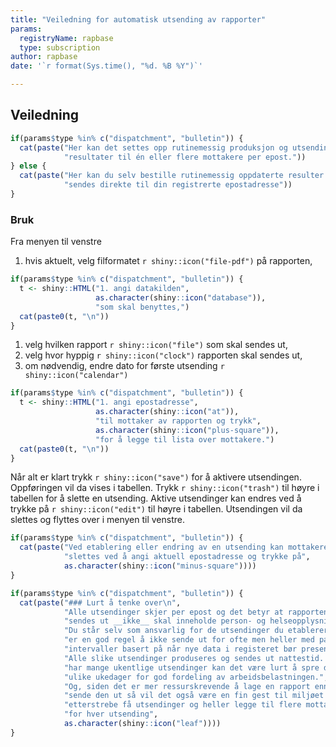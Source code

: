 ```yaml
---
title: "Veiledning for automatisk utsending av rapporter"
params:
  registryName: rapbase
  type: subscription
author: rapbase
date: '`r format(Sys.time(), "%d. %B %Y")`'

---
```



## Veiledning
```r
if(params$type %in% c("dispatchment", "bulletin")) {
  cat(paste("Her kan det settes opp rutinemessig produksjon og utsending av",
            "resultater til én eller flere mottakere per epost."))
} else {
  cat(paste("Her kan du selv bestille rutinemessig oppdaterte resulter som",
            "sendes direkte til din registrerte epostadresse"))
}
```

### Bruk
Fra menyen til venstre

1. hvis aktuelt, velg filformatet `r shiny::icon("file-pdf")` på rapporten,
```r
if(params$type %in% c("dispatchment", "bulletin")) {
  t <- shiny::HTML("1. angi datakilden",
                   as.character(shiny::icon("database")),
                   "som skal benyttes,")
  cat(paste0(t, "\n"))
}
```
1. velg hvilken rapport `r shiny::icon("file")` som skal sendes ut,
1. velg hvor hyppig `r shiny::icon("clock")` rapporten skal sendes ut,
1. om nødvendig, endre dato for første utsending `r shiny::icon("calendar")`
```r
if(params$type %in% c("dispatchment", "bulletin")) {
  t <- shiny::HTML("1. angi epostadresse",
                   as.character(shiny::icon("at")),
                   "til mottaker av rapporten og trykk",
                   as.character(shiny::icon("plus-square")),
                   "for å legge til lista over mottakere.")
  cat(paste0(t, "\n"))
}
```


Når alt er klart trykk `r shiny::icon("save")` for å aktivere utsendingen. Oppføringen vil da vises i tabellen. Trykk `r shiny::icon("trash")` til høyre i tabellen for å slette en utsending. Aktive utsendinger kan endres ved å trykke på `r shiny::icon("edit")` til høyre i tabellen. Utsendingen vil da slettes og flyttes over i menyen til venstre.
```r
if(params$type %in% c("dispatchment", "bulletin")) {
  cat(paste("Ved etablering eller endring av en utsending kan mottakere",
            "slettes ved å angi aktuell epostadresse og trykke på",
            as.character(shiny::icon("minus-square"))))
}
```


```r
if(params$type %in% c("dispatchment", "bulletin")) {
  cat(paste("### Lurt å tenke over\n",
            "Alle utsendinger skjer per epost og det betyr at rapportene som",
            "sendes ut __ikke__ skal inneholde person- og helseopplysninger.",
            "Du står selv som ansvarlig for de utsendinger du etablerer. Det",
            "er en god regel å ikke sende ut for ofte men heller med passelige",
            "intervaller basert på når nye data i registeret bør presenteres.",
            "Alle slike utsendinger produseres og sendes ut nattestid. Om du",
            "har mange ukentlige utsendinger kan det være lurt å spre disse på",
            "ulike ukedager for god fordeling av arbeidsbelastningen.",
            "Og, siden det er mer ressurskrevende å lage en rapport enn å",
            "sende den ut så vil det også være en fin gest til miljøet å",
            "etterstrebe få utsendinger og heller legge til flere mottakere",
            "for hver utsending",
            as.character(shiny::icon("leaf"))))
}
```
